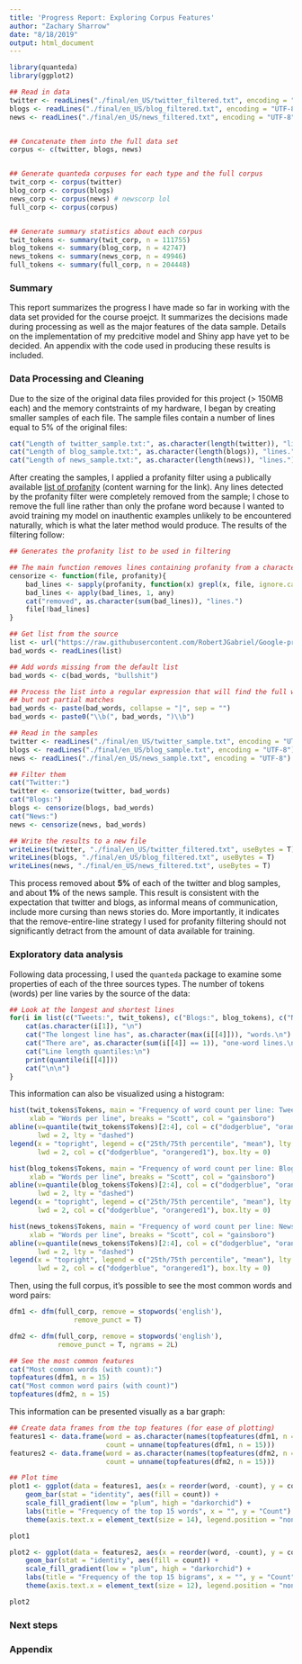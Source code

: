 ```yaml
---
title: 'Progress Report: Exploring Corpus Features'
author: "Zachary Sharrow"
date: "8/18/2019"
output: html_document
---
```


```r
library(quanteda)
library(ggplot2)

## Read in data
twitter <- readLines("./final/en_US/twitter_filtered.txt", encoding = "UTF-8")
blogs <- readLines("./final/en_US/blog_filtered.txt", encoding = "UTF-8")
news <- readLines("./final/en_US/news_filtered.txt", encoding = "UTF-8")


## Concatenate them into the full data set
corpus <- c(twitter, blogs, news)


## Generate quanteda corpuses for each type and the full corpus
twit_corp <- corpus(twitter)
blog_corp <- corpus(blogs)
news_corp <- corpus(news) # newscorp lol
full_corp <- corpus(corpus)


## Generate summary statistics about each corpus
twit_tokens <- summary(twit_corp, n = 111755)
blog_tokens <- summary(blog_corp, n = 42747)
news_tokens <- summary(news_corp, n = 49946)
full_tokens <- summary(full_corp, n = 204448)
```
  
### Summary 
  
This report summarizes the progress I have made so far in working with the data
set provided for the course proejct. It summarizes the decisions made during 
processing as well as the major features of the data sample. Details on the 
implementation of my predcitive model and Shiny app have yet to be decided. An 
appendix with the code used in producing these results is included.  
  
### Data Processing and Cleaning 
  
Due to the size of the original data files provided for this project (> 150MB
each) and the memory contstraints of my hardware, I began by creating smaller
samples of each file. The sample files contain a number of lines equal to 5% of
the original files:

```r
cat("Length of twitter_sample.txt:", as.character(length(twitter)), "lines.")
cat("Length of blog_sample.txt:", as.character(length(blogs)), "lines.")
cat("Length of news_sample.txt:", as.character(length(news)), "lines.")
```
  
After creating the samples, I applied a profanity filter using a publically 
available [list of profanity](https://github.com/RobertJGabriel/Google-profanity-words)
(content warning for the link). Any lines detected by the profanity filter were
completely removed from the sample; I chose to remove the full line rather than
only the profane word because I wanted to avoid training my model on inauthentic 
examples unlikely to be encountered naturally, which is what the later method 
would produce. The results of the filtering follow:  
  
```r
## Generates the profanity list to be used in filtering

## The main function removes lines containing profanity from a character vector
censorize <- function(file, profanity){
    bad_lines <- sapply(profanity, function(x) grepl(x, file, ignore.case = T))
    bad_lines <- apply(bad_lines, 1, any)
    cat("removed", as.character(sum(bad_lines)), "lines.")
    file[!bad_lines]
}

## Get list from the source
list <- url("https://raw.githubusercontent.com/RobertJGabriel/Google-profanity-words/master/list.txt", open="rt")
bad_words <- readLines(list)

## Add words missing from the default list
bad_words <- c(bad_words, "bullshit")

## Process the list into a regular expression that will find the full words
## but not partial matches
bad_words <- paste(bad_words, collapse = "|", sep = "")
bad_words <- paste0("\\b(", bad_words, ")\\b")

## Read in the samples
twitter <- readLines("./final/en_US/twitter_sample.txt", encoding = "UTF-8")
blogs <- readLines("./final/en_US/blog_sample.txt", encoding = "UTF-8")
news <- readLines("./final/en_US/news_sample.txt", encoding = "UTF-8")

## Filter them
cat("Twitter:")
twitter <- censorize(twitter, bad_words)
cat("Blogs:")
blogs <- censorize(blogs, bad_words)
cat("News:")
news <- censorize(news, bad_words)

## Write the results to a new file
writeLines(twitter, "./final/en_US/twitter_filtered.txt", useBytes = T)
writeLines(blogs, "./final/en_US/blog_filtered.txt", useBytes = T)
writeLines(news, "./final/en_US/news_filtered.txt", useBytes = T)

```
  
This process removed about **5%** of each of the twitter and blog samples, and
about **1%** of the news sample. This result is consistent with the expectation
that twitter and blogs, as informal means of communication, include more cursing
than news stories do. More importantly, it indicates that the remove-entire-line
strategy I used for profanity filtering should not significantly detract from
the amount of data available for training.  
  
### Exploratory data analysis  
  
Following data processing, I used the `quanteda` package to examine some 
properties of each of the three sources types. The number of tokens (words) per 
line varies by the source of the data:  
  
```r
## Look at the longest and shortest lines
for(i in list(c("Tweets:", twit_tokens), c("Blogs:", blog_tokens), c("News:", news_tokens))){
    cat(as.character(i[1]), "\n")
    cat("The longest line has", as.character(max(i[[4]])), "words.\n")
    cat("There are", as.character(sum(i[[4]] == 1)), "one-word lines.\n")
    cat("Line length quantiles:\n")
    print(quantile(i[[4]]))
    cat("\n\n")
}
```
  
This information can also be visualized using a histogram:  
  
```r
hist(twit_tokens$Tokens, main = "Frequency of word count per line: Tweets",
     xlab = "Words per line", breaks = "Scott", col = "gainsboro")
abline(v=quantile(twit_tokens$Tokens)[2:4], col = c("dodgerblue", "orangered1", "dodgerblue"),
       lwd = 2, lty = "dashed")
legend(x = "topright", legend = c("25th/75th percentile", "mean"), lty = "dashed",
       lwd = 2, col = c("dodgerblue", "orangered1"), box.lty = 0)

hist(blog_tokens$Tokens, main = "Frequency of word count per line: Blogs",
     xlab = "Words per line", breaks = "Scott", col = "gainsboro")
abline(v=quantile(blog_tokens$Tokens)[2:4], col = c("dodgerblue", "orangered1", "dodgerblue"),
       lwd = 2, lty = "dashed")
legend(x = "topright", legend = c("25th/75th percentile", "mean"), lty = "dashed",
       lwd = 2, col = c("dodgerblue", "orangered1"), box.lty = 0)

hist(news_tokens$Tokens, main = "Frequency of word count per line: News",
     xlab = "Words per line", breaks = "Scott", col = "gainsboro")
abline(v=quantile(news_tokens$Tokens)[2:4], col = c("dodgerblue", "orangered1", "dodgerblue"),
       lwd = 2, lty = "dashed")
legend(x = "topright", legend = c("25th/75th percentile", "mean"), lty = "dashed",
       lwd = 2, col = c("dodgerblue", "orangered1"), box.lty = 0)
```
  
Then, using the full corpus, it's possible to see the most common words and word
pairs:  
  
```r
dfm1 <- dfm(full_corp, remove = stopwords('english'),
                remove_punct = T)

dfm2 <- dfm(full_corp, remove = stopwords('english'),
            remove_punct = T, ngrams = 2L)

## See the most common features
cat("Most common words (with count):")
topfeatures(dfm1, n = 15)
cat("Most common word pairs (with count)")
topfeatures(dfm2, n = 15)
```
  
This information can be presented visually as a bar graph:  
  
```r
## Create data frames from the top features (for ease of plotting)
features1 <- data.frame(word = as.character(names(topfeatures(dfm1, n = 15))),
                        count = unname(topfeatures(dfm1, n = 15)))
features2 <- data.frame(word = as.character(names(topfeatures(dfm2, n = 15))),
                        count = unname(topfeatures(dfm2, n = 15)))

## Plot time 
plot1 <- ggplot(data = features1, aes(x = reorder(word, -count), y = count)) +
    geom_bar(stat = "identity", aes(fill = count)) +
    scale_fill_gradient(low = "plum", high = "darkorchid") +
    labs(title = "Frequency of the top 15 words", x = "", y = "Count") + 
    theme(axis.text.x = element_text(size = 14), legend.position = "none")

plot1

plot2 <- ggplot(data = features2, aes(x = reorder(word, -count), y = count)) +
    geom_bar(stat = "identity", aes(fill = count)) +
    scale_fill_gradient(low = "plum", high = "darkorchid") +
    labs(title = "Frequency of the top 15 bigrams", x = "", y = "Count") + 
    theme(axis.text.x = element_text(size = 12), legend.position = "none")

plot2

```
  
### Next steps  
  
  
### Appendix  
  

